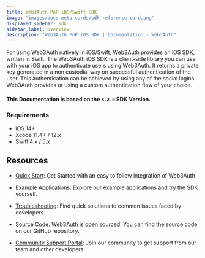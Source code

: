 ```yaml
---
title: Web3Auth PnP iOS/Swift SDK
image: "images/docs-meta-cards/sdk-reference-card.png"
displayed_sidebar: sdk
sidebar_label: Overview
description: "Web3Auth PnP iOS SDK | Documentation - Web3Auth"
---
```


For using Web3Auth natively in iOS/Swift, Web3Auth provides an
[iOS SDK](https://github.com/Web3Auth/web3auth-swift-sdk), written in Swift. The Web3Auth iOS SDK is
a client-side library you can use with your iOS app to authenticate users using Web3Auth. It returns
a private key generated in a non custodial way on successful authentication of the user. This
authentication can be achieved by using any of the social logins Web3Auth provides or using a custom
authentication flow of your choice.

#### This Documentation is based on the `8.2.0` SDK Version.

### Requirements

- iOS 14+
- Xcode 11.4+ / 12.x
- Swift 4.x / 5.x

## Resources

- [Quick Start](/quick-start?product=PNP&sdk=PNP_IOS&framework=IOS&stepIndex=0): Get Started with an
  easy to follow integration of Web3Auth

- [Example Applications](/examples?product=Plug+and+Play&sdk=Plug+and+Play+iOS+SDK): Explore our
  example applications and try the SDK yourself.

- [Troubleshooting](/troubleshooting): Find quick solutions to common issues faced by developers.

- [Source Code](https://github.com/Web3Auth/web3auth-swift-sdk): Web3Auth is open sourced. You can
  find the source code on our GitHub repository.

- [Community Support Portal](https://web3auth.io/community/c/help-pnp/pnp-ios/17): Join our
  community to get support from our team and other developers.
